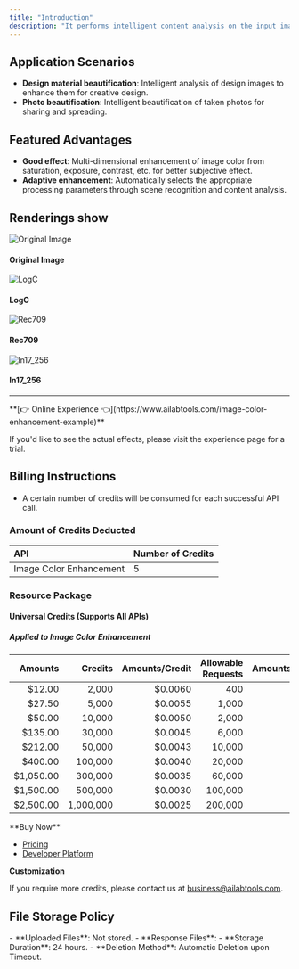 ```yaml
---
title: "Introduction"
description: "It performs intelligent content analysis on the input image, automatically adjusts parameters according to the image content, optimizes multiple dimensions such as image saturation, brightness and contrast, and outputs the enhanced image."
---
```


## Application Scenarios

- **Design material beautification**: Intelligent analysis of design images to enhance them for creative design.
- **Photo beautification**: Intelligent beautification of taken photos for sharing and spreading.

## Featured Advantages

- **Good effect**: Multi-dimensional enhancement of image color from saturation, exposure, contrast, etc. for better subjective effect.
- **Adaptive enhancement**: Automatically selects the appropriate processing parameters through scene recognition and content analysis.

## Renderings show

<div class="cm-border-2-solid-218221225100 cm-border-radius-8 cm-text-align-center">
  <div class="cm-grid-template-columns-4 cm-grid-gap-8 cm-padding-8 cm-border-bottom-2-solid-218221225100">
    <div>
      <img class="cm-w cm-border-radius-8" src="https://ai-resource.ailabtools.com/image-color-enhancement/doc/OriginalImage-1.webp" alt="Original Image" />
      <h4 class="cm-margin cm-word-break-break-all">Original Image</h4>
    </div>
    <div>
      <img class="cm-w cm-border-radius-8" src="https://ai-resource.ailabtools.com/image-color-enhancement/doc/ResultImage-1-LogC-1.webp" alt="LogC" />
      <h4 class="cm-margin cm-word-break-break-all">LogC</h4>
    </div>
    <div>
      <img class="cm-w cm-border-radius-8" src="https://ai-resource.ailabtools.com/image-color-enhancement/doc/ResultImage-1-Rec709-1.webp" alt="Rec709" />
      <h4 class="cm-margin cm-word-break-break-all">Rec709</h4>
    </div>
    <div>
      <img class="cm-w cm-border-radius-8" src="https://ai-resource.ailabtools.com/image-color-enhancement/doc/ResultImage-1-ln17_256-1.webp" alt="ln17_256" />
      <h4 class="cm-margin cm-word-break-break-all">ln17_256</h4>
    </div>
  </div>
</div>

---
<Tip>
**[👉 Online Experience 👈](https://www.ailabtools.com/image-color-enhancement-example)**

If you'd like to see the actual effects, please visit the experience page for a trial.
</Tip>
## Billing Instructions

- A certain number of credits will be consumed for each successful API call.

### Amount of Credits Deducted

| API                     | Number of Credits |
|:------------------------|:------------------|
| Image Color Enhancement | 5                 |

### Resource Package

#### Universal Credits (Supports All APIs)

##### Applied to Image Color Enhancement

|   Amounts |   Credits | Amounts/Credit | Allowable Requests | Amounts/Request |
|----------:|----------:|---------------:|-------------------:|----------------:|
|    $12.00 |     2,000 |        $0.0060 |                400 |         $0.0300 |
|    $27.50 |     5,000 |        $0.0055 |              1,000 |         $0.0275 |
|    $50.00 |    10,000 |        $0.0050 |              2,000 |         $0.0250 |
|   $135.00 |    30,000 |        $0.0045 |              6,000 |         $0.0225 |
|   $212.00 |    50,000 |        $0.0043 |             10,000 |         $0.0215 |
|   $400.00 |   100,000 |        $0.0040 |             20,000 |         $0.0200 |
| $1,050.00 |   300,000 |        $0.0035 |             60,000 |         $0.0175 |
| $1,500.00 |   500,000 |        $0.0030 |            100,000 |         $0.0150 |
| $2,500.00 | 1,000,000 |        $0.0025 |            200,000 |         $0.0125 |
<Tip>
**Buy Now**

- <a href="https://www.ailabtools.com/price?tab=developer" target="_blank">Pricing</a>
- <a href="https://www.ailabtools.com/developer-platform" target="_blank">Developer Platform</a>

**Customization**

If you require more credits, please contact us at <a href="mailto:business@ailabtools.com">business@ailabtools.com</a>.
</Tip>
## File Storage Policy
<Tip>
- **Uploaded Files**: Not stored.
- **Response Files**:
  - **Storage Duration**: 24 hours.
  - **Deletion Method**: Automatic Deletion upon Timeout.
</Tip>  